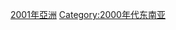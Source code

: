 {{yearcat}}
{{year by category
|m=2
|c=0
|d=0
|y=1
|cat=東南亞
|sortkey=東南亞
|parent=依年份劃分的21世紀東南亞
|subcat=2001年亞洲
}}
[[Category:2001年亞洲|]]
[[Category:2000年代东南亚|Category:2000年代东南亚]]